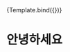 
<Meta title='Component/Header' component={Header} />


<Canvas>
  <Story
    name='Basic'
    parameters={{
      assets: [
        'path/to/your/asset.png',
        'path/to/another/asset.png',
        'path/to/yet/another/asset.png'
      ]
    }}
  >
    {Template.bind({})}
  </Story>
</Canvas>

# 안녕하세요

<ArgsTable of={Header} />
